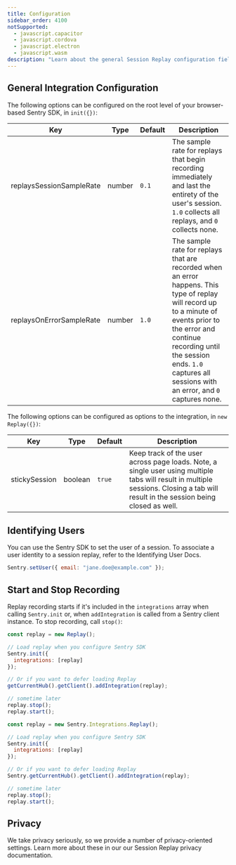 ```yaml
---
title: Configuration
sidebar_order: 4100
notSupported:
  - javascript.capacitor
  - javascript.cordova
  - javascript.electron
  - javascript.wasm
description: "Learn about the general Session Replay configuration fields."
---
```


<Include name="beta-note-session-replay.mdx" />

## General Integration Configuration

The following options can be configured on the root level of your browser-based Sentry SDK, in `init({})`:

| Key                      | Type   | Default | Description                                                                                                                                                                                                                                                       |
| ------------------------ | ------ | ------- | ----------------------------------------------------------------------------------------------------------------------------------------------------------------------------------------------------------------------------------------------------------------- |
| replaysSessionSampleRate | number | `0.1`   | The sample rate for replays that begin recording immediately and last the entirety of the user's session. `1.0` collects all replays, and `0` collects none.                                                                                                      |
| replaysOnErrorSampleRate | number | `1.0`   | The sample rate for replays that are recorded when an error happens. This type of replay will record up to a minute of events prior to the error and continue recording until the session ends. `1.0` captures all sessions with an error, and `0` captures none. |

The following options can be configured as options to the integration, in `new Replay({})`:

| Key           | Type    | Default | Description                                                                                                                                                                        |
| ------------- | ------- | ------- | ---------------------------------------------------------------------------------------------------------------------------------------------------------------------------------- |
| stickySession | boolean | `true`  | Keep track of the user across page loads. Note, a single user using multiple tabs will result in multiple sessions. Closing a tab will result in the session being closed as well. |

## Identifying Users

You can use the Sentry SDK to set the user of a session. To associate a user identity to a session replay, refer to the <PlatformLink to="/enriching-events/identify-user">Identifying User Docs</PlatformLink>.

```javascript
Sentry.setUser({ email: "jane.doe@example.com" });
```

## Start and Stop Recording

Replay recording starts if it's included in the `integrations` array when calling `Sentry.init` or, when `addIntegration` is called from a Sentry client instance. To stop recording, call `stop()`:

```javascript {tabTitle: ESM}
const replay = new Replay();

// Load replay when you configure Sentry SDK
Sentry.init({
  integrations: [replay]
});

// Or if you want to defer loading Replay
getCurrentHub().getClient().addIntegration(replay);

// sometime later
replay.stop();
replay.start();
```

```javascript {tabTitle: CDN}
const replay = new Sentry.Integrations.Replay();

// Load replay when you configure Sentry SDK
Sentry.init({
  integrations: [replay]
});

// Or if you want to defer loading Replay
Sentry.getCurrentHub().getClient().addIntegration(replay);

// sometime later
replay.stop();
replay.start();
```

## Privacy

We take privacy seriously, so we provide a number of privacy-oriented settings. Learn more about these in our our <PlatformLink to="/session-replay/privacy/#privacy-configuration">Session Replay privacy documentation</PlatformLink>.

